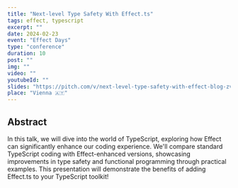 ```yaml
---
title: "Next-level Type Safety With Effect.ts"
tags: effect, typescript
excerpt: ""
date: 2024-02-23
event: "Effect Days"
type: "conference"
duration: 10
post: ""
img: ""
video: ""
youtubeId: ""
slides: "https://pitch.com/v/next-level-type-safety-with-effect-blog-zvd2nu"
place: "Vienna 🇦🇹"
---
```


## Abstract

In this talk, we will dive into the world of TypeScript, exploring how Effect
can significantly enhance our coding experience. We'll compare standard
TypeScript coding with Effect-enhanced versions, showcasing improvements in type
safety and functional programming through practical examples. This presentation
will demonstrate the benefits of adding Effect.ts to your TypeScript toolkit!
